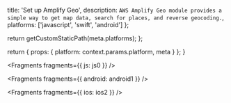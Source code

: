 
  title: 'Set up Amplify Geo',
  description: `AWS Amplify Geo module provides a simple way to get map data, search for places, and reverse geocoding.`,
  platforms: ['javascript', 'swift', 'android']
};

  return getCustomStaticPath(meta.platforms);
};

  return {
    props: {
      platform: context.params.platform,
      meta
    }
  };
}


<Fragments fragments={{ js: js0 }} />


<Fragments fragments={{ android: android1 }} />


<Fragments fragments={{ ios: ios2 }} />
